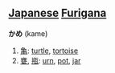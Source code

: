 == [[Japanese]] [[Furigana]] ==          

'''かめ''' (kame)

# [[亀]]: [[turtle]], [[tortoise]]
# [[甕]], [[瓶]]: [[urn]], [[pot]], [[jar]]